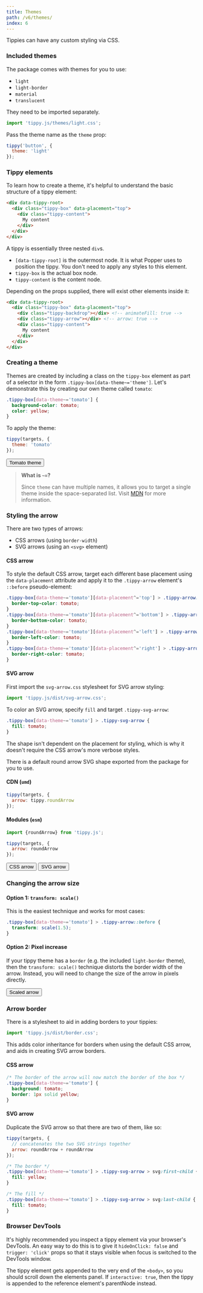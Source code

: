 ```yaml
---
title: Themes
path: /v6/themes/
index: 6
---
```


Tippies can have any custom styling via CSS.

### Included themes

The package comes with themes for you to use:

- `light`
- `light-border`
- `material`
- `translucent`

They need to be imported separately.

```js
import 'tippy.js/themes/light.css';
```

Pass the theme name as the `theme` prop:

```js
tippy('button', {
  theme: 'light'
});
```

### Tippy elements

To learn how to create a theme, it's helpful to understand the basic structure
of a tippy element:

<!-- prettier-ignore -->
```html
<div data-tippy-root>
  <div class="tippy-box" data-placement="top">
    <div class="tippy-content">
      My content
    </div>
  </div>
</div>
```

A tippy is essentially three nested `div`s.

- `[data-tippy-root]` is the outermost node. It is what Popper uses to position
  the tippy. You don't need to apply any styles to this element.
- `tippy-box` is the actual box node.
- `tippy-content` is the content node.

Depending on the props supplied, there will exist other elements inside it:

<!-- prettier-ignore -->
```html
<div data-tippy-root>
  <div class="tippy-box" data-placement="top">
    <div class="tippy-backdrop"></div> <!-- animateFill: true -->
    <div class="tippy-arrow"></div> <!-- arrow: true -->
    <div class="tippy-content">
      My content
    </div>
  </div>
</div>
```

### Creating a theme

Themes are created by including a class on the `tippy-box` element as part of a
selector in the form `.tippy-box[data-theme~='theme']`. Let's demonstrate this
by creating our own theme called `tomato`:

```css
.tippy-box[data-theme~='tomato'] {
  background-color: tomato;
  color: yellow;
}
```

To apply the theme:

```js
tippy(targets, {
  theme: 'tomato'
});
```

<Demo>
  <Tippy theme="tomato">
    <Button>Tomato theme</Button>
  </Tippy>
</Demo>

> **What is `~=`?**
>
> Since `theme` can have multiple names, it allows you to target a single theme
> inside the space-separated list. Visit
> [MDN](https://developer.mozilla.org/en-US/docs/Web/CSS/Attribute_selectors)
> for more information.

### Styling the arrow

There are two types of arrows:

- CSS arrows (using `border-width`)
- SVG arrows (using an `<svg>` element)

#### CSS arrow

To style the default CSS arrow, target each different base placement using the
`data-placement` attribute and apply it to the `.tippy-arrow` element's
`::before` pseudo-element:

<!-- prettier-ignore -->
```css
.tippy-box[data-theme~='tomato'][data-placement^='top'] > .tippy-arrow::before {
  border-top-color: tomato;
}
.tippy-box[data-theme~='tomato'][data-placement^='bottom'] > .tippy-arrow::before {
  border-bottom-color: tomato;
}
.tippy-box[data-theme~='tomato'][data-placement^='left'] > .tippy-arrow::before {
  border-left-color: tomato;
}
.tippy-box[data-theme~='tomato'][data-placement^='right'] > .tippy-arrow::before {
  border-right-color: tomato;
}
```

#### SVG arrow

First import the `svg-arrow.css` stylesheet for SVG arrow styling:

```js
import 'tippy.js/dist/svg-arrow.css';
```

To color an SVG arrow, specify `fill` and target `.tippy-svg-arrow`:

<!-- prettier-ignore -->
```css
.tippy-box[data-theme~='tomato'] > .tippy-svg-arrow {
  fill: tomato;
}
```

The shape isn't dependent on the placement for styling, which is why it doesn't
require the CSS arrow's more verbose styles.

There is a default round arrow SVG shape exported from the package for you to
use.

#### CDN (`umd`)

```js
tippy(targets, {
  arrow: tippy.roundArrow
});
```

#### Modules (`esm`)

```js
import {roundArrow} from 'tippy.js';

tippy(targets, {
  arrow: roundArrow
});
```

<Demo>
  <Tippy theme="tomato">
    <Button>CSS arrow</Button>
  </Tippy>
  <Tippy theme="tomato" arrow="round">
    <Button>SVG arrow</Button>
  </Tippy>
</Demo>

### Changing the arrow size

#### Option 1: `transform: scale()`

This is the easiest technique and works for most cases:

```css
.tippy-box[data-theme~='tomato'] > .tippy-arrow::before {
  transform: scale(1.5);
}
```

#### Option 2: Pixel increase

If your tippy theme has a `border` (e.g. the included `light-border` theme),
then the `transform: scale()` technique distorts the border width of the arrow.
Instead, you will need to change the size of the arrow in pixels directly.

<Demo>
  <Tippy theme="tomato scaled-arrow">
    <Button>Scaled arrow</Button>
  </Tippy>
</Demo>

### Arrow border

There is a stylesheet to aid in adding borders to your tippies:

```js
import 'tippy.js/dist/border.css';
```

This adds color inheritance for borders when using the default CSS arrow, and
aids in creating SVG arrow borders.

#### CSS arrow

```css
/* The border of the arrow will now match the border of the box */
.tippy-box[data-theme~='tomato'] {
  background: tomato;
  border: 1px solid yellow;
}
```

#### SVG arrow

Duplicate the SVG arrow so that there are two of them, like so:

```js
tippy(targets, {
  // concatenates the two SVG strings together
  arrow: roundArrow + roundArrow
});
```

```css
/* The border */
.tippy-box[data-theme~='tomato'] > .tippy-svg-arrow > svg:first-child {
  fill: yellow;
}

/* The fill */
.tippy-box[data-theme~='tomato'] > .tippy-svg-arrow > svg:last-child {
  fill: tomato;
}
```

### Browser DevTools

It's highly recommended you inspect a tippy element via your browser's DevTools.
An easy way to do this is to give it `hideOnClick: false` and `trigger: 'click'`
props so that it stays visible when focus is switched to the DevTools window.

The tippy element gets appended to the very end of the `<body>`, so you should
scroll down the elements panel. If `interactive: true`, then the tippy is
appended to the reference element's parentNode instead.
